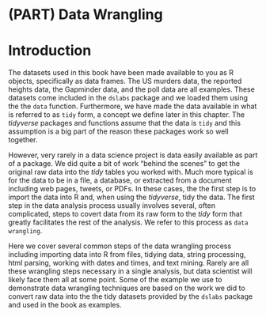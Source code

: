 # (PART) Data Wrangling {-}

# Introduction

The datasets used in this book have been made available to you as R objects, specifically as data frames. The US murders data, the reported heights data, the Gapminder data, and the poll data are all examples. These datasets come included in the `dslabs` package and we loaded them using the the `data` function. Furthermore, we have made the data available in what is referred to as `tidy` form, a concept we define later in this chapter. The _tidyverse_ packages and functions assume that the data is `tidy` and this assumption is a big part of the reason these packages work so well together. 

However, very rarely in a data science project is data easily available as part of a package. We did quite a bit of work "behind the scenes" to get the original raw data into the _tidy_ tables you worked with. Much more typical is for the data to be in a file, a database, or extracted from a document including web pages, tweets, or PDFs. In these cases, the the first step is to import the data into R and, when using the _tidyverse_, tidy the data. The first step in the data analysis process  usually involves several, often complicated, steps to covert data from its raw form to the _tidy_ form that greatly facilitates the rest of the analysis. We refer to this process as `data wrangling`.

Here we cover several common steps of the data wrangling process including importing data into R from files, tidying data, string processing, html parsing, working with dates and times, and text mining. Rarely are all these wrangling steps necessary in a single analysis, but data scientist will likely face them all at some point. Some of the example we use to demonstrate data wrangling techniques are based on the work we did to convert raw data into the the tidy datasets provided by the `dslabs` package and used in the book as examples.


